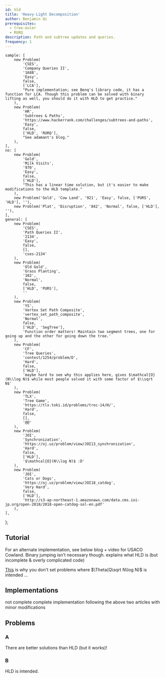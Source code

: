 ```yaml
---
id: hld
title: 'Heavy-Light Decomposition'
author: Benjamin Qi
prerequisites:
  - tree-euler
  - RURQ
description: Path and subtree updates and queries.
frequency: 1
---
```




	sample: [
		new Problem(
			'CSES',
			'Company Queries II',
			'1688',
			'Easy',
			false,
			['LCA'],
			"Pure implementation; see Benq's library code, it has a function for LCA. Though this problem can be solved with binary lifting as well, you should do it with HLD to get practice."
		),
		new Problem(
			'HR',
			'Subtrees & Paths',
			'https://www.hackerrank.com/challenges/subtrees-and-paths',
			'Easy',
			false,
			['HLD', 'RURQ'],
			"See adamant's blog."
		),
	],
	no: [
		new Problem(
			'Gold',
			'Milk Visits',
			'970',
			'Easy',
			false,
			['HLD'],
			"This has a linear time solution, but it's easier to make modifications to the HLD template."
		),
		new Problem('Gold', 'Cow Land', '921', 'Easy', false, ['PURS', 'HLD'], ''),
		new Problem('Plat', 'Disruption', '842', 'Normal', false, ['HLD'], ''),
	],
	general: [
		new Problem(
			'CSES',
			'Path Queries II',
			'2134',
			'Easy',
			false,
			[],
			'cses-2134'
		),
		new Problem(
			'Old Gold',
			'Grass Planting',
			'102',
			'Normal',
			false,
			['HLD', 'PURS'],
			''
		),
		new Problem(
			'YS',
			'Vertex Set Path Composite',
			'vertex_set_path_composite',
			'Normal',
			false,
			['HLD', 'SegTree'],
			'Function order matters! Maintain two segment trees, one for going up and the other for going down the tree.'
		),
		new Problem(
			'CF',
			'Tree Queries',
			'contest/1254/problem/D',
			'Hard',
			false,
			['HLD'],
			'maybe hard to see why this applies here, gives $\mathcal{O}(N\\log N)$ while most people solved it with some factor of $\\sqrt N$'
		),
		new Problem(
			'TLX',
			'Tree Game',
			'https://tlx.toki.id/problems/troc-14/H/',
			'Hard',
			false,
			[],
			'@@'
		),
		new Problem(
			'JOI',
			'Synchronization',
			'https://oj.uz/problem/view/JOI13_synchronization',
			'Hard',
			false,
			['HLD'],
			'$\mathcal{O}(N\\log N)$ :D'
		),
		new Problem(
			'JOI',
			'Cats or Dogs',
			'https://oj.uz/problem/view/JOI18_catdog',
			'Very Hard',
			false,
			['HLD'],
			'http://s3-ap-northeast-1.amazonaws.com/data.cms.ioi-jp.org/open-2018/2018-open-catdog-sol-en.pdf'
		),
	],
};

<FocusProblem problem={problems.sample[0]} />

<FocusProblem problem={problems.sample[1]} />

## Tutorial

<Resources>
	<Resource
		source="cp-algo"
		title="HLD"
		url="https://cp-algorithms.com/graph/hld.html"
		starred
	>
		For an alternate implementation, see below
	</Resource>
	<Resource source="CF" title="galen_colin - HLD" url="https://codeforces.com/blog/entry/81317">
		blog + video for USACO Cowland. Binary jumping isn't necessary though.
	</Resource>
	<Resource
		source="anudeep2011"
		title="HLD"
		url="https://blog.anudeep2011.com/heavy-light-decomposition/"
	>
		explains what HLD is (but incomplete & overly complicated code)
	</Resource>
</Resources>

<Optional title="Tree Queries in O(NQ)">

[This](https://codeforces.com/blog/entry/82211?#comment-691472) is why you don't set problems where $\Theta(Q\sqrt N\log N)$ is intended ...

</Optional>

## Implementations

<Resources>
	<Resource
		source="CF"
		title="AI-Cash - HLD Implementation"
		url="22072"
		starred
	/>
	<Resource
		source="CF"
		title="adamant - Easiest HLD with subtree queries"
		url="53170"
		starred
	>
		not complete
	</Resource>
	<Resource
		source="Benq"
		title="Complete HLD Implementation"
		url="https://github.com/bqi343/USACO/blob/master/Implementations/content/graphs%20(12)/Trees%20(10)/HLD%20(10.3).h"
		starred
	>
		complete implementation following the above two articles with minor
		modifications
	</Resource>
</Resources>

<IncompleteSection />

## Problems

### A

There are better solutions than HLD (but it works)!

<Problems problems={problems.no} />

### B

HLD is intended.

<Problems problems={problems.general} />

